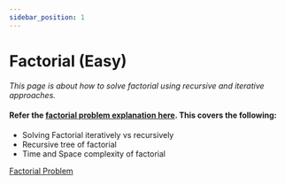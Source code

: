 ```yaml
---
sidebar_position: 1
---
```


# Factorial (Easy)

_This page is about how to solve factorial using recursive and iterative approaches._

#### Refer the [factorial problem explanation here](/docs/recursion/concept/what-is-recursion#factorial-of-a-number). This covers the following:

- Solving Factorial iteratively vs recursively
- Recursive tree of factorial
- Time and Space complexity of factorial

[Factorial Problem](/docs/recursion/concept/what-is-recursion#factorial-of-a-number)
